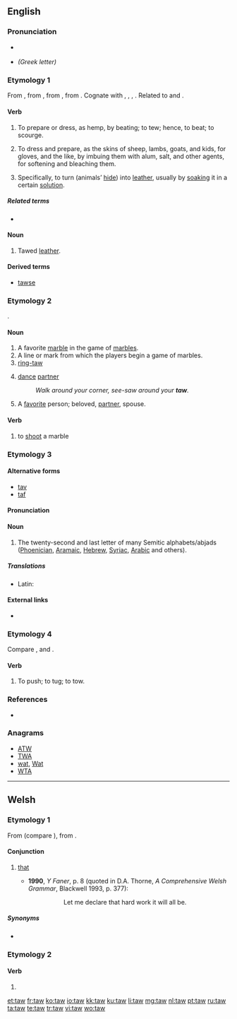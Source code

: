 {{also|Taw}}
==English==

===Pronunciation===
* {{a|UK}} {{IPA|/tɔː/|lang=en}}
* {{homophones|tau|lang=en}} ''(Greek letter)''

===Etymology 1===
From {{etyl|enm|en}} {{m|enm|tawen}}, from {{etyl|ang|en}} {{m|ang|tawian||to do, make}}, from {{etyl|gem-pro|en}} {{m|gem-pro|*tawjaną||to make, prepare}}, from {{etyl|ine-pro|en}} {{m|ine-pro|*dewǝ-||to tie to, secure}}. Cognate with {{etyl|nl|-}} {{m|nl|touwen||to rope, tether, curry}}, {{etyl|nl|-}} {{m|nl|tuien||to fasten with ropes}}, {{etyl|de|-}} {{m|de|Tau||rope, hawser, cable}}, {{etyl|got|-}} {{m|got|𐍄𐌰𐌿𐌾𐌰𐌽||to make, prepare}}. Related to {{l|en|tool}} and {{l|en|tether}}.

====Verb====
{{en-verb}}

# {{context|transitive|obsolete|lang=en}} To prepare or dress, as hemp, by beating; to tew; hence, to beat; to scourge.
# {{context|transitive|lang=en}} To dress and prepare, as the skins of sheep, lambs, goats, and kids, for gloves, and the like, by imbuing them with alum, salt, and other agents, for softening and bleaching them.
# {{context|transitive|lang=en}} Specifically, to turn (animals’ [[hide]]) into [[leather]], usually by [[soak]]ing it in a certain [[solution]].

=====Related terms=====
* {{l|en|tool}}

====Noun====
{{en-noun}}

# {{context|obsolete|lang=en}} Tawed [[leather]].

====Derived terms====
* [[tawse]]

===Etymology 2===
{{unk.|en}}.

====Noun====
{{en-noun}}

# A favorite [[marble]] in the game of [[marbles]].
# A line or mark from which the players begin a game of marbles.
# [[ring-taw]]
# {{context|square dancing|lang=en}} [[dance]] [[partner]]
#: ''Walk around your corner, see-saw around your '''taw'''.''
# A [[favorite]] person; beloved, [[partner]], spouse.

====Verb====
{{en-verb}}

# to [[shoot]] a marble

===Etymology 3===

====Alternative forms====
* [[tav]]
* [[taf]]

====Pronunciation====
{{rfp|lang=en}}

====Noun====
{{en-noun}}

# The twenty-second and last letter of many Semitic  alphabets/abjads ([[Phoenician]], [[Aramaic]], [[Hebrew]], [[Syriac]], [[Arabic]] and others).

=====Translations=====
{{trans-top|Semitic letter}}
* Latin: {{t|la|thau|n}}
{{trans-mid}}
{{trans-bottom}}

====External links====
* {{pedialite}}

===Etymology 4===
Compare {{m|en|tew||to tow}}, and {{m|en|tow}}.

====Verb====
{{en-verb}}

# To push; to tug; to tow.
#: {{rfquotek|Drayton}}

{{Webster 1913}}

===References===
* {{R:Websters}}

===Anagrams===
* [[ATW#English|ATW]]
* [[TWA#English|TWA]]
* [[wat#English|wat]], [[Wat#English|Wat]]
* [[WTA#English|WTA]]

----
==Welsh==
===Etymology 1===
From {{etyl|cel-pro|cy}} {{m|cel-pro|*tā-}} (compare {{etyl|sga|-}} {{m|sga|attá|at·tá}}), from {{etyl|ine-pro|cy}} {{m|ine-pro|*steh₂-||to stand}}.

====Conjunction====
{{head|cy|conjunction}}

# {{context|South Wales|lang=cy}} [[that]] {{qualifier|introduces a noun clause, marking it for emphasis}}
#* '''1990''', ''Y Faner'', p.&nbsp;8 (quoted in D.A. Thorne, ''A Comprehensive Welsh Grammar'', Blackwell 1993, p.&nbsp;377):
#*: {{lang|cy|Gadewch imi ddatgan '''taw''' gwaith caled fydd y cyfan.}}
#*:: Let me declare that hard work it will all be.

=====Synonyms=====
* {{l|cy|mai}}

===Etymology 2===
====Verb====
{{head|cy|verb form}}

# {{inflection of|tewi||2|s|imp|lang=cy}}

[[et:taw]]
[[fr:taw]]
[[ko:taw]]
[[io:taw]]
[[kk:taw]]
[[ku:taw]]
[[li:taw]]
[[mg:taw]]
[[nl:taw]]
[[pt:taw]]
[[ru:taw]]
[[ta:taw]]
[[te:taw]]
[[tr:taw]]
[[vi:taw]]
[[wo:taw]]